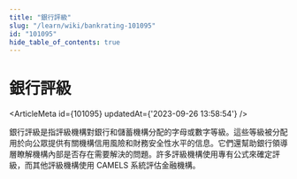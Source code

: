 ```yaml
---
title: "銀行評級"
slug: "/learn/wiki/bankrating-101095"
id: "101095"
hide_table_of_contents: true
---
```



# 銀行評級

<ArticleMeta id={101095} updatedAt={'2023-09-26 13:58:54'} />
<div className='border-solid border-b border-t-0 my-4 border-[var(--ifm-color-gray-300)]' />

銀行評級是指評級機構對銀行和儲蓄機構分配的字母或數字等級。這些等級被分配用於向公眾提供有關機構信用風險和財務安全性水平的信息。它們還幫助銀行領導層瞭解機構內部是否存在需要解決的問題。許多評級機構使用專有公式來確定評級，而其他評級機構使用 CAMELS 系統評估金融機構。
